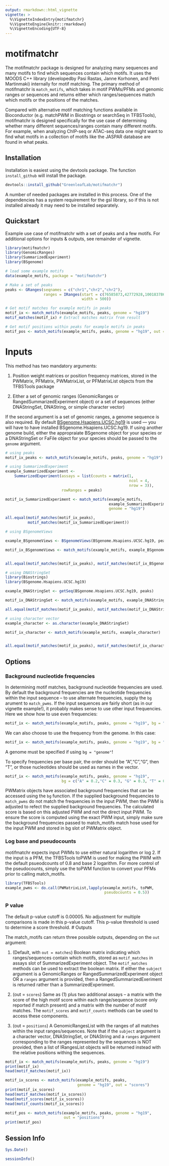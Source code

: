 ```yaml
---
output: rmarkdown::html_vignette
vignette: >
  %\VignetteIndexEntry{motifmatchr}
  %\VignetteEngine{knitr::rmarkdown}
  %\VignetteEncoding{UTF-8}
---
```


# motifmatchr

The motifmatchr package is designed for analyzing many sequences and many motifs to find which sequences contain which motifs. It uses the MOODS C++ library (developedby Pasi Rastas, Janne Korhonen, and Petri Martinmaki) internally for motif matching.  The primary method of motifmatchr is `match_motifs`, which takes in motif PWMs/PFMs and genomic ranges or sequences and returns either which ranges/sequences match which motifs or the positions of the matches.  

Compared with alternative motif matching functions available in Bioconductor (e.g. matchPWM in Biostrings or searchSeq in TFBSTools), motifmatchr is designed specifically for the use case of determining whether many different sequences/ranges contain many different motifs. For example, when analyzing ChIP-seq or ATAC-seq data one might want to find what motifs in a collection of motifs like the JASPAR database are found in what peaks. 

## Installation

Installation is easiest using the devtools package. The function `install_github` will install the package.

``` r
devtools::install_github("GreenleafLab/motifmatchr")
```

A number of needed packages are installed in this process. One of the dependencies has a system requirement for the gsl library, so if this is not installed already it may need to be installed separately.  


## Quickstart

Example use case of motifmatchr with a set of peaks and a few motifs. For additional options for inputs & outputs, see remainder of vignette.

```r
library(motifmatchr)
library(GenomicRanges)
library(SummarizedExperiment)
library(BSgenome)

# load some example motifs
data(example_motifs, package = "motifmatchr") 

# Make a set of peaks
peaks <- GRanges(seqnames = c("chr1","chr2","chr2"),
                 ranges = IRanges(start = c(76585873,42772928,100183786),
                                  width = 500))

# Get motif matches for example motifs in peaks 
motif_ix <- match_motifs(example_motifs, peaks, genome = "hg19") 
motif_matches(motif_ix) # Extract matches matrix from result

# Get motif positions within peaks for example motifs in peaks 
motif_pos <- match_motifs(example_motifs, peaks, genome = "hg19", out = "positions") 
```

# Inputs

This method has two mandatory arguments:

1) Position weight matrices or position frequency matrices, stored in the PWMatrix, PFMatrix, PWMatrixList, or PFMatrixList objects from the TFBSTools package

2) Either a set of genomic ranges (GenomicRanges or RangedSummarizedExperiment object) or a set of sequences (either DNAStringSet, DNAString, or simple character vector)

If the second argument is a set of genomic ranges, a genome sequence is also required. By default [BSgenome.Hsapiens.UCSC.hg19](https://bioconductor.org/packages/release/data/annotation/html/BSgenome.Hsapiens.UCSC.hg19.html) is used &mdash; you will have to have installed BSgenome.Hsapiens.UCSC.hg19. If using another genome build, either the appropraiate BSgenome object for your species or a DNAStringSet or FaFile object for your species should be passed to the `genome` argument.

```r
# using peaks
motif_ix_peaks <- match_motifs(example_motifs, peaks, genome = "hg19") 

# using SummarizedExperiment
example_SummarizedExperiment <- 
    SummarizedExperiment(assays = list(counts = matrix(1,
                                                       ncol = 4,
                                                       nrow = 3)),
                         rowRanges = peaks)

motif_ix_SummarizedExperiment <- match_motifs(example_motifs,
                                              example_SummarizedExperiment, 
                                              genome = "hg19") 

all.equal(motif_matches(motif_ix_peaks),
          motif_matches(motif_ix_SummarizedExperiment))
```

```r
# using BSgenomeViews

example_BSgenomeViews <- BSgenomeViews(BSgenome.Hsapiens.UCSC.hg19, peaks)

motif_ix_BSgenomeViews <- match_motifs(example_motifs, example_BSgenomeViews) 


all.equal(motif_matches(motif_ix_peaks), motif_matches(motif_ix_BSgenomeViews))
```


```r
# using DNAStringSet
library(Biostrings)
library(BSgenome.Hsapiens.UCSC.hg19)

example_DNAStringSet <- getSeq(BSgenome.Hsapiens.UCSC.hg19, peaks)

motif_ix_DNAStringSet <- match_motifs(example_motifs, example_DNAStringSet) 

all.equal(motif_matches(motif_ix_peaks), motif_matches(motif_ix_DNAStringSet))
```


```r
# using character vector
example_character <- as.character(example_DNAStringSet)

motif_ix_character <- match_motifs(example_motifs, example_character) 


all.equal(motif_matches(motif_ix_peaks), motif_matches(motif_ix_character))
```


## Options

### Background nucleotide frequencies

In determining motif matches, background nucleotide frequencies are used.  By default the background frequencies are the nucleotide frequencies within the input sequence -- to use alternate frequencies, supply the `bg` arument to `match_pwms`.  If the input sequences are fairly short (as in our vignette example!), it probably makes sense to use other input frequencies.  Here we show how to use even frequencies:

```r
motif_ix <- match_motifs(example_motifs, peaks, genome = "hg19", bg = "even") 
```

We can also choose to use the frequency from the genome.  In this case:

```r
motif_ix <- match_motifs(example_motifs, peaks, genome = "hg19", bg = "genome") 
```

A genome must be specified if using `bg = "genome"`!


To specify frequencies per base pair, the order should be "A","C","G", then "T", or those nucleotides should be used as names in the vector.

```r
motif_ix <- match_motifs(example_motifs, peaks, genome = "hg19",
                         bg = c("A" = 0.2,"C" = 0.3, "G" = 0.3, "T" = 0.2)) 
```

PWMatrix objects have associated background frequencies that can be accessed using the `bg` function. If the supplied background frequencies to `match_pwms` do not match the frequencies in the input PWM, then the PWM is adjusted to refect the supplied background frequencies. The calculated score is based on this adjusted PWM and not the direct input PWM. To ensure the score is computed using the exact PWM input, simply make sure the background frequencies passed to match_motifs match hose used for the input PWM and stored in bg slot of PWMatrix object.

### Log base and pseudocounts

motifmatchr expects input PWMs to use either natural logarithm or log 2. If the input is a PFM, the TFBSTools toPWM is used for making the PWM with the default psueodcounts of 0.8 and base 2 logarithm. For more control of the pseudocounts, simply use the toPWM function to convert your PFMs prior to calling match_motifs. 

```r
library(TFBSTools)
example_pwms <- do.call(PWMatrixList,lapply(example_motifs, toPWM, 
                                            pseudocounts = 0.5))
```

### P value

The default p-value cutoff is 0.00005. No adjustment for multiple comparisons is made in this p-value cutoff. This p-value threshold is used to determine a score threshold. 
# Outputs

The match_motifs can return three possible outputs, depending on the `out` argument:

1) (Default, with `out = matches`) Boolean matrix indicating which ranges/sequences contain which motifs, stored as `motif_matches` in assays slot of SummarizedExperiment object. The `motif_matches` methods can be used to extract the boolean matrix. If either the `subject` argument is a GenomicRanges or RangedSummarizedExperiment object OR a `ranges` argument is provided, then a RangedSummarizedExeriment is returned rather than a SummarizedExperiment.  

2) (out = `scores`) Same as (1) plus two additional assays -- a matrix with the score of the high motif score within each range/sequence (score only reported if match present) and a matrix with the number of motif matches. The `motif_scores` and `motif_counts` methods can be used to access these components.

3) (out = `positions`) A GenomicRangesList with the ranges of all matches within the input ranges/sequences. Note that if the `subject` argument is a character vector, DNAStringSet, or DNAString and a `ranges` argument corresponding to the ranges represented by the sequences is NOT provided, then a list of IRangesList objects will be returned instead with the relative positions withing the sequences.


```r
motif_ix <- match_motifs(example_motifs, peaks, genome = "hg19") 
print(motif_ix)
head(motif_matches(motif_ix))

motif_ix_scores <- match_motifs(example_motifs, peaks, 
                                genome = "hg19", out = "scores")
print(motif_ix_scores)
head(motif_matches(motif_ix_scores))
head(motif_scores(motif_ix_scores))
head(motif_counts(motif_ix_scores))

motif_pos <- match_motifs(example_motifs, peaks, genome = "hg19", 
                          out = "positions") 
print(motif_pos)
```

## Session Info

```r
Sys.Date()
```

```r
sessionInfo()
```



